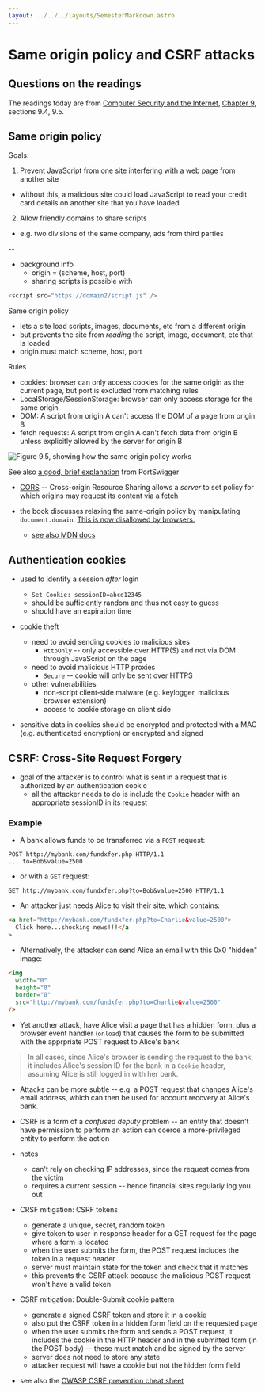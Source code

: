 ```yaml
---
layout: ../../../layouts/SemesterMarkdown.astro
---
```


# Same origin policy and CSRF attacks

## Questions on the readings

The readings today are from
[Computer Security and the Internet](https://people.scs.carleton.ca/~paulv/toolsjewels.html),
[Chapter 9](https://people.scs.carleton.ca/~paulv/toolsjewels/TJrev1/ch9-rev1.pdf),
sections 9.4, 9.5.

## Same origin policy

Goals:

1. Prevent JavaScript from one site interfering with a web page from another
   site

- without this, a malicious site could load JavaScript to read your credit card
  details on another site that you have loaded

2. Allow friendly domains to share scripts

- e.g. two divisions of the same company, ads from third parties

--

- background info
  - origin = (scheme, host, port)
  - sharing scripts is possible with

```javascript
<script src="https://domain2/script.js" />
```

Same origin policy

- lets a site load scripts, images, documents, etc from a different origin
- but prevents the site from _reading_ the script, image, document, etc that is
  loaded
- origin must match scheme, host, port

Rules

- cookies: browser can only access cookies for the same origin as the current
  page, but port is excluded from matching rules
- LocalStorage/SessionStorage: browser can only access storage for the same
  origin
- DOM: A script from origin A can't access the DOM of a page from origin B
- fetch requests: A script from origin A can't fetch data from origin B unless
  explicitly allowed by the server for origin B

![Figure 9.5, showing how the same origin policy works](/images/security-book/figure-9.5.png)

See also
[a good, brief explanation](https://portswigger.net/web-security/cors/same-origin-policy)
from PortSwigger

- [CORS](https://developer.mozilla.org/en-US/docs/Web/HTTP/CORS) -- Cross-origin
  Resource Sharing allows a _server_ to set policy for which origins may request
  its content via a fetch
- the book discusses relaxing the same-origin policy by manipulating
  `document.domain`.
  [This is now disallowed by browsers.](https://developer.chrome.com/blog/immutable-document-domain)

  - [see also MDN docs](https://developer.mozilla.org/en-US/docs/Web/API/Document/domain)

## Authentication cookies

- used to identify a session _after_ login

  - `Set-Cookie: sessionID=abcd12345`
  - should be sufficiently random and thus not easy to guess
  - should have an expiration time

- cookie theft

  - need to avoid sending cookies to malicious sites
    - `HttpOnly` -- only accessible over HTTP(S) and not via DOM through
      JavaScript on the page
  - need to avoid malicious HTTP proxies
    - `Secure` -- cookie will only be sent over HTTPS
  - other vulnerabilities
    - non-script client-side malware (e.g. keylogger, malicious browser
      extension)
    - access to cookie storage on client side

- sensitive data in cookies should be encrypted and protected with a MAC (e.g.
  authenticated encryption) or encrypted and signed

## CSRF: Cross-Site Request Forgery

- goal of the attacker is to control what is sent in a request that is
  authorized by an authentication cookie
  - all the attacker needs to do is include the `Cookie` header with an
    appropriate sessionID in its request

### Example

- A bank allows funds to be transferred via a `POST` request:

```http
POST http://mybank.com/fundxfer.php HTTP/1.1
... to=Bob&value=2500
```

- or with a `GET` request:

```http
GET http://mybank.com/fundxfer.php?to=Bob&value=2500 HTTP/1.1
```

- An attacker just needs Alice to visit their site, which contains:

```html
<a href="http://mybank.com/fundxfer.php?to=Charlie&value=2500">
  Click here...shocking news!!!</a
>
```

- Alternatively, the attacker can send Alice an email with this 0x0 "hidden"
  image:

```html
<img
  width="0"
  height="0"
  border="0"
  src="http://mybank.com/fundxfer.php?to=Charlie&value=2500"
/>
```

- Yet another attack, have Alice visit a page that has a hidden form, plus a
  browser event handler (`onload`) that causes the form to be submitted with the
  apprpriate POST request to Alice's bank

> In all cases, since Alice's browser is sending the request to the bank, it
> includes Alice's session ID for the bank in a `Cookie` header, assuming Alice
> is still logged in with her bank.

- Attacks can be more subtle -- e.g. a POST request that changes Alice's email
  address, which can then be used for account recovery at Alice's bank.

- CSRF is a form of a _confused deputy_ problem -- an entity that doesn't have
  permission to perform an action can coerce a more-privileged entity to perform
  the action

- notes

  - can't rely on checking IP addresses, since the request comes from the victim
  - requires a current session -- hence financial sites regularly log you out

- CRSF mitigation: CSRF tokens

  - generate a unique, secret, random token
  - give token to user in response header for a GET request for the page where a
    form is located
  - when the user submits the form, the POST request includes the token in a
    request header
  - server must maintain state for the token and check that it matches
  - this prevents the CSRF attack because the malicious POST request won't have
    a valid token

- CSRF mitigation: Double-Submit cookie pattern

  - generate a signed CSRF token and store it in a cookie
  - also put the CSRF token in a hidden form field on the requested page
  - when the user submits the form and sends a POST request, it includes the
    cookie in the HTTP header and in the submitted form (in the POST body) --
    these must match and be signed by the server
  - server does not need to store any state
  - attacker request will have a cookie but not the hidden form field

- see also the
  [OWASP CSRF prevention cheat sheet](https://cheatsheetseries.owasp.org/cheatsheets/Cross-Site_Request_Forgery_Prevention_Cheat_Sheet.html)
